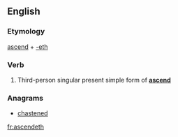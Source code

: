 ==English==

===Etymology===
[[ascend]] + [[-eth]]

===Verb===
{{en-verb form}}

# {{context|archaic|lang=en}} Third-person singular present simple form of '''[[ascend]]'''

===Anagrams===
* [[chastened#English|chastened]]

[[fr:ascendeth]]